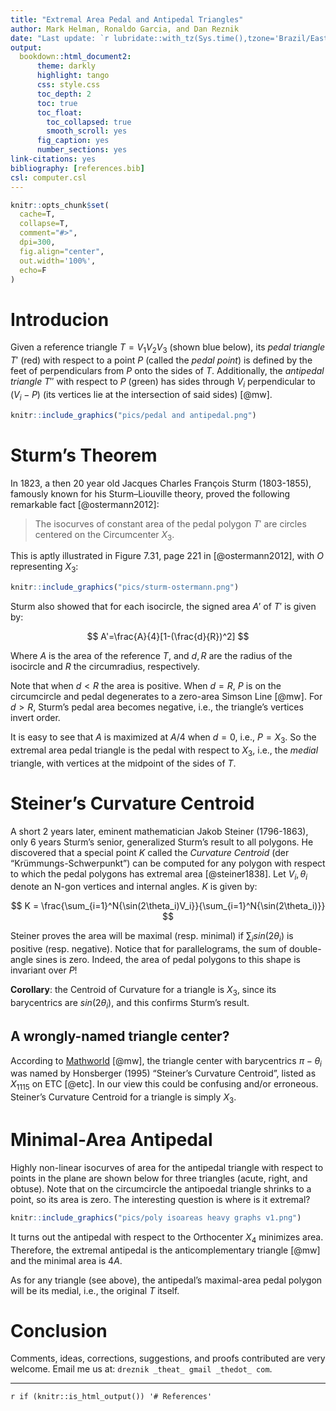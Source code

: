 ```yaml
--- 
title: "Extremal Area Pedal and Antipedal Triangles"
author: Mark Helman, Ronaldo Garcia, and Dan Reznik
date: "Last update: `r lubridate::with_tz(Sys.time(),tzone='Brazil/East')`"
output:
  bookdown::html_document2:
      theme: darkly
      highlight: tango
      css: style.css
      toc_depth: 2
      toc: true
      toc_float:
        toc_collapsed: true
        smooth_scroll: yes
      fig_caption: yes
      number_sections: yes
link-citations: yes
bibliography: [references.bib]
csl: computer.csl
---
```


```r
knitr::opts_chunk$set(
  cache=T,
  collapse=T,
  comment="#>",
  dpi=300,
  fig.align="center",
  out.width='100%',
  echo=F
)
```

# Introducion

Given a reference triangle $T={V_1}{V_2}{V_3}$ (shown blue below), its *pedal triangle* $T'$ (red) with respect to a point $P$ (called the *pedal point*) is defined by the feet of perpendiculars from $P$ onto the sides of $T$. Additionally, the *antipedal triangle* $T''$ with respect to $P$ (green) has sides through $V_i$ perpendicular to $(V_i-P)$ (its vertices lie at the intersection of said sides) [@mw].

```r
knitr::include_graphics("pics/pedal and antipedal.png")
```

# Sturm's Theorem

In 1823, a then 20 year old Jacques Charles François Sturm (1803-1855), famously known for his Sturm–Liouville theory, proved the following remarkable fact [@ostermann2012]: 

>The isocurves of constant area of the pedal polygon $T'$ are circles centered on the Circumcenter $X_3$.


This is aptly illustrated in Figure 7.31, page 221 in [@ostermann2012], with $O$ representing $X_3$:

```r
knitr::include_graphics("pics/sturm-ostermann.png")
```

Sturm also showed that for each isocircle, the signed area $A'$ of $T'$ is given by:

$$
A'=\frac{A}{4}[1-(\frac{d}{R})^2]
$$

Where $A$ is the area of the reference $T$, and $d,R$ are the radius of the isocircle and $R$ the circumradius, respectively.

Note that when $d<R$ the area is positive. When $d=R$, $P$ is on the circumcircle and pedal degenerates to a zero-area Simson Line [@mw]. For $d>R$, Sturm's pedal area becomes negative, i.e., the triangle's vertices invert order.

It is easy to see that $A$ is maximized at $A/4$ when $d=0$, i.e., $P=X_3$. So the extremal area pedal triangle is the pedal with respect to $X_3$, i.e., the *medial* triangle, with vertices at the midpoint of the sides of $T$.

# Steiner's Curvature Centroid

A short 2 years later, eminent mathematician Jakob Steiner (1796-1863), only 6 years Sturm's senior, generalized Sturm's result to all polygons. He discovered that a special point $K$ called the *Curvature Centroid* (der "Krümmungs-Schwerpunkt") can be computed for any polygon with respect to which the pedal polygons has extremal area [@steiner1838]. Let $V_i,\theta_i$ denote an N-gon vertices and internal angles. $K$ is given by:

$$
K = \frac{\sum_{i=1}^N{\sin(2\theta_i)V_i}}{\sum_{i=1}^N{\sin(2\theta_i)}}
$$

Steiner proves the area will be maximal (resp. minimal) if $\sum_i{sin(2\theta_i)}$ is positive (resp.  negative). Notice that for parallelograms, the sum of double-angle sines is zero. Indeed, the area of pedal polygons to this shape is invariant over $P$! 

**Corollary**: the Centroid of Curvature for a triangle is $X_3$, since its barycentrics are $sin(2\theta_i)$, and this confirms Sturm's result.

<!--- TO DO: reference website about constant area-->

## A wrongly-named triangle center?

According to [Mathworld](https://mathworld.wolfram.com/SteinerCurvatureCentroid.html) [@mw], the triangle center with barycentrics $\pi-\theta_i$ was named by Honsberger (1995) "Steiner's Curvature Centroid", listed as $X_{1115}$ on ETC [@etc]. In our view this could be confusing and/or erroneous. Steiner's Curvature Centroid for a triangle is simply $X_3$.

# Minimal-Area Antipedal 

Highly non-linear isocurves of area for the antipedal triangle with respect to points in the plane are shown below for three triangles (acute, right, and obtuse). Note that on the circumcircle the antipoedal triangle shrinks to a point, so its area is zero. The interesting question is where is it extremal?

<!--An elegant theorem appearing in [@gallatly] states that the isogonal conjugate of the antipedal triangle of $T$ with respect to a point $P$ is the antipedal triangle of $T$ with respect to $P^*$, the isogonal conjugate of P.

It is also homothetic with the pedal triangle of DeltaABC with respect to P. Furthermore, the product of the areas of the two homothetic triangles equals the square of the area of the original triangle (Gallatly 1913, pp. 56-58).

A beautiful theorem appearing in [@gallatly]

- X4,X3 is isogonal pair
- since the pedal wrt X3 is maximal, $A'(P) A''(P^*)  = A^2$. since A'(P) is maximal when P=X3, then A''(P^*) must be minimal at X4=isog of X3.
- the minimal antipedal is the anticomplementary triangle.
- the maximal pedal is the medial triangle. -->

```r
knitr::include_graphics("pics/poly isoareas heavy graphs v1.png")
```

It turns out the antipedal with respect to the Orthocenter $X_4$ minimizes area. Therefore, the extremal antipedal is the anticomplementary triangle [@mw] and the minimal area is $4A$.

As for any triangle (see above), the antipedal's maximal-area pedal polygon will be its medial, i.e., the original $T$ itself.

# Conclusion

Comments, ideas, corrections, suggestions, and proofs contributed are very welcome. Email me us at: `dreznik _theat_ gmail _thedot_ com`.

***

`r if (knitr::is_html_output()) '# References'`
